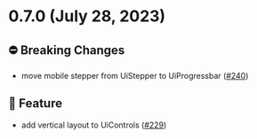 
<Meta title="Releases/v0.x.x/v0.7.x/v0.7.0/Changelog"/>
  
# 0.7.0 (July 28, 2023)

## ⛔️ Breaking Changes
* move mobile stepper from UiStepper to UiProgressbar  ([#240](https://github.com/infermedica/component-library/pull/240))

## 🚀 Feature
* add vertical layout to UiControls  ([#229](https://github.com/infermedica/component-library/pull/229))

